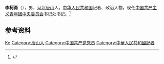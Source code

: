 '''李柯勇'''（{{bd|1974年|10月|}}），男，[[河北|河北]][[唐山|唐山]]人，[[中华人民共和国|中华人民共和国]]记者、政治人物，现任[[中国共产主义青年团中央委员会|中国共产主义青年团中央委员会]]书记处书记。<ref>{{Cite web|title=点亮一盏酥油灯：西藏手记|url=https://www.pep.com.cn/products1/zhytu/dzhtsh/201509/t20150918_1247147.shtml|accessdate=2021-01-23|work=人民教育出版社}}</ref>

== 参考资料 ==
{{reflist}}
{{团中央书记处书记}}
{{China-poli-bio-stub}}
{{Authority control}}
{{DEFAULTSORT:Li李}}
[[Category:李姓|Ke]]
[[Category:唐山人|Category:唐山人]]
[[Category:中国共产党党员|Category:中国共产党党员]]
[[Category:中華人民共和國記者|Category:中華人民共和國記者]]